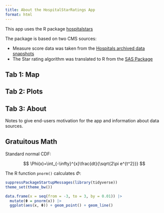 ```yaml
---
title: About the HospitalStarRatings App
format: html
---
```


This app uses the R package [hospitalstars](https://github.com/jimurick/hospitalstars)

The package is based on two CMS sources:

- Measure score data was taken from the [Hospitals archived data snapshots](https://data.cms.gov/provider-data/archived-data/hospitals)
- The Star rating algorithm was translated to R from the [SAS Package](https://qualitynet.cms.gov/inpatient/public-reporting/overall-ratings/sas)


## Tab 1: Map


## Tab 2: Plots


## Tab 3: About

Notes to give end-users motivation for the app and information about data sources.

## Gratuitous Math

Standard normal CDF:

$$
\Phi(x)=\int_{-\infty}^{x}\frac{dt}{\sqrt{2\pi e^{t^2}}}
$$

The R function `pnorm()` calculates $\Phi$:

```r
suppressPackageStartupMessages(library(tidyverse))
theme_set(theme_bw())

data.frame(x = seq(from = -3, to = 3, by = 0.01)) |>
  mutate(Φ = pnorm(x)) |>
  ggplot(aes(x, Φ)) + geom_point() + geom_line()
```


